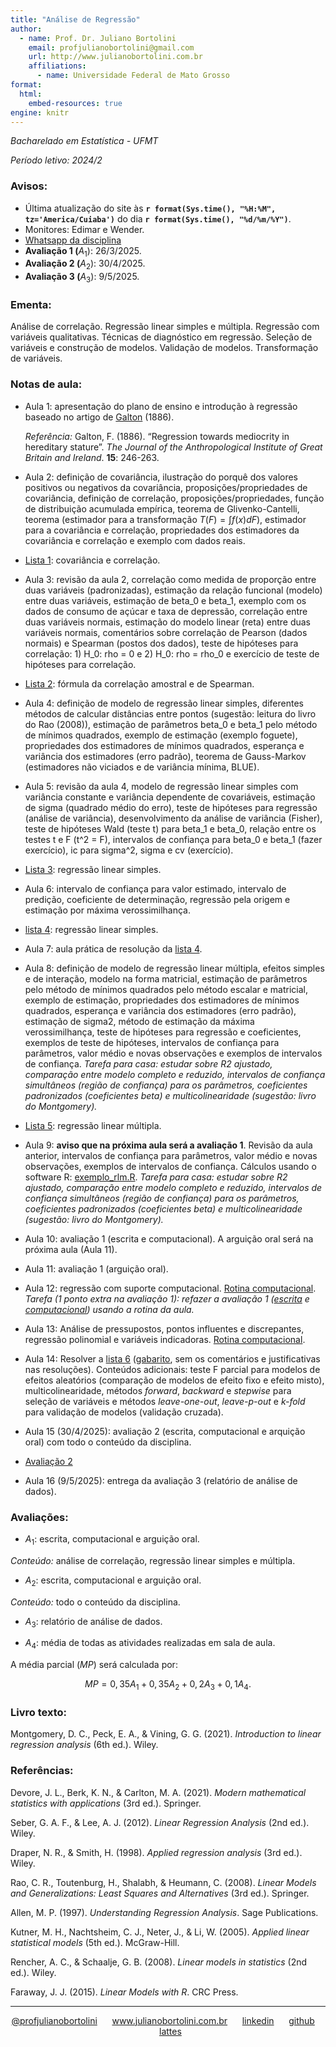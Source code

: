 ---
title: "Análise de Regressão"
author:
  - name: Prof. Dr. Juliano Bortolini
    email: profjulianobortolini@gmail.com
    url: http://www.julianobortolini.com.br
    affiliations:
      - name: Universidade Federal de Mato Grosso
format:
  html:
    embed-resources: true
engine: knitr
---

*Bacharelado em Estatística - UFMT*

*Período letivo: 2024/2*

### Avisos:

-   Última atualização do site às **`r format(Sys.time(), "%H:%M", tz='America/Cuiaba')`** do dia **`r format(Sys.time(), "%d/%m/%Y")`**.
-   Monitores: Edimar e Wender.
-   [Whatsapp da disciplina]()
-   **Avaliação 1 (**$A_1$): 26/3/2025.
-   **Avaliação 2 (**$A_2$): 30/4/2025.
-   **Avaliação 3 (**$A_3$): 9/5/2025.

### Ementa:

Análise de correlação. Regressão linear simples e múltipla. Regressão com variáveis qualitativas. Técnicas de diagnóstico em regressão. Seleção de variáveis e construção de modelos. Validação de modelos. Transformação de variáveis.

### Notas de aula:

-   Aula 1: apresentação do plano de ensino e introdução à regressão baseado no artigo de [Galton](https://zenodo.org/records/1449548) (1886).

    *Referência:* Galton, F. (1886). "Regression towards mediocrity in hereditary stature". *The Journal of the Anthropological Institute of Great Britain and Ireland*. **15**: 246-263.

-   Aula 2: definição de covariância, ilustração do porquê dos valores positivos ou negativos da covariância, proposições/propriedades de covariância, definição de correlação, proposições/propriedades, função de distribuição acumulada empírica, teorema de Glivenko-Cantelli, teorema (estimador para a transformação $T(F) = \int f(x) dF$), estimador para a covariância e correlação, propriedades dos estimadores da covariância e correlação e exemplo com dados reais.

-   [Lista 1](lista1.html): covariância e correlação.

-   Aula 3: revisão da aula 2, correlação como medida de proporção entre duas variáveis (padronizadas), estimação da relação funcional (modelo) entre duas variáveis, estimação de beta_0 e beta_1, exemplo com os dados de consumo de açúcar e taxa de depressão, correlação entre duas variáveis normais, estimação do modelo linear (reta) entre duas variáveis normais, comentários sobre correlação de Pearson (dados normais) e Spearman (postos dos dados), teste de hipóteses para correlação: 1) H_0: rho = 0 e 2) H_0: rho = rho_0 e exercício de teste de hipóteses para correlação.

-   [Lista 2](lista2.html): fórmula da correlação amostral e de Spearman.

-   Aula 4: definição de modelo de regressão linear simples, diferentes métodos de calcular distâncias entre pontos (sugestão: leitura do livro do Rao (2008)), estimação de parâmetros beta_0 e beta_1 pelo método de mínimos quadrados, exemplo de estimação (exemplo foguete), propriedades dos estimadores de mínimos quadrados, esperança e variância dos estimadores (erro padrão), teorema de Gauss-Markov (estimadores não viciados e de variância mínima, BLUE).

-   Aula 5: revisão da aula 4, modelo de regressão linear simples com variância constante e variância dependente de covariáveis, estimação de sigma (quadrado médio do erro), teste de hipóteses para regressão (análise de variância), desenvolvimento da análise de variância (Fisher), teste de hipóteses Wald (teste t) para beta_1 e beta_0, relação entre os testes t e F (t\^2 = F), intervalos de confiança para beta_0 e beta_1 (fazer exercício), ic para sigma\^2, sigma e cv (exercício).

-   [Lista 3](lista3.html): regressão linear simples.

-   Aula 6: intervalo de confiança para valor estimado, intervalo de predição, coeficiente de determinação, regressão pela origem e estimação por máxima verossimilhança.

-   [lista 4](lista4.html): regressão linear simples.

-   Aula 7: aula prática de resolução da [lista 4](lista4.html).

-   Aula 8: definição de modelo de regressão linear múltipla, efeitos simples e de interação, modelo na forma matricial, estimação de parâmetros pelo método de mínimos quadrados pelo método escalar e matricial, exemplo de estimação, propriedades dos estimadores de mínimos quadrados, esperança e variância dos estimadores (erro padrão), estimação de sigma2, método de estimação da máxima verossimilhança, teste de hipóteses para regressão e coeficientes, exemplos de teste de hipóteses, intervalos de confiança para parâmetros, valor médio e novas observações e exemplos de intervalos de confiança. *Tarefa para casa: estudar sobre R2 ajustado, comparação entre modelo completo e reduzido, intervalos de confiança simultâneos (região de confiança) para os parâmetros, coeficientes padronizados (coeficientes beta) e multicolinearidade (sugestão: livro do Montgomery).*

-   [Lista 5](lista5.html): regressão linear múltipla.

-   Aula 9: **aviso que na próxima aula será a avaliação 1**. Revisão da aula anterior, intervalos de confiança para parâmetros, valor médio e novas observações, exemplos de intervalos de confiança. Cálculos usando o software R: [exemplo_rlm.R](exemplo_rlm.R). *Tarefa para casa: estudar sobre R2 ajustado, comparação entre modelo completo e reduzido, intervalos de confiança simultâneos (região de confiança) para os parâmetros, coeficientes padronizados (coeficientes beta) e multicolinearidade (sugestão: livro do Montgomery).*

-   Aula 10: avaliação 1 (escrita e computacional). A arguição oral será na próxima aula (Aula 11).

-   Aula 11: avaliação 1 (arguição oral).


-   Aula 12: regressão com suporte computacional. [Rotina computacional](reg_comp.html). *Tarefa (1 ponto extra na avaliação 1): refazer a avaliação 1 ([escrita](prova1.pdf) e [computacional](prova1comp.pdf)) usando a rotina da aula.* 


-   Aula 13: Análise de pressupostos, pontos influentes e discrepantes, regressão polinomial e variáveis indicadoras. [Rotina computacional](reg_comp.html).


-   Aula 14: Resolver a [lista 6](lista6.html) ([gabarito](lista6_gab.html), sem os comentários e justificativas nas resoluções). Conteúdos adicionais: teste F parcial para modelos de efeitos aleatórios (comparação de modelos de efeito fixo e efeito misto), multicolinearidade, métodos *forward*, *backward* e *stepwise* para seleção de variáveis e métodos *leave-one-out*, *leave-p-out* e *k-fold* para validação de modelos (validação cruzada).


-   Aula 15 (30/4/2025): avaliação 2 (escrita, computacional e arquição oral) com todo o conteúdo da disciplina.

-   [Avaliação 2](prova2.html)

-   Aula 16 (9/5/2025): entrega da avaliação 3 (relatório de análise de dados).


### Avaliações:

-   $A_1$: escrita, computacional e arguição oral.

*Conteúdo:* análise de correlação, regressão linear simples e múltipla.

-   $A_2$: escrita, computacional e arguição oral.

*Conteúdo:* todo o conteúdo da disciplina.

-   $A_3$: relatório de análise de dados.

-   $A_4$: média de todas as atividades realizadas em sala de aula.

A média parcial ($MP$) será calculada por:

$$MP = 0,35 A_1 + 0,35 A_2 + 0,2 A_3 + 0,1 A_4.$$

### Livro texto:

Montgomery, D. C., Peck, E. A., & Vining, G. G. (2021). *Introduction to linear regression analysis* (6th ed.). Wiley.

### Referências:

Devore, J. L., Berk, K. N., & Carlton, M. A. (2021). *Modern mathematical statistics with applications* (3rd ed.). Springer.

Seber, G. A. F., & Lee, A. J. (2012). *Linear Regression Analysis* (2nd ed.). Wiley.

Draper, N. R., & Smith, H. (1998). *Applied regression analysis* (3rd ed.). Wiley.

Rao, C. R., Toutenburg, H., Shalabh, & Heumann, C. (2008). *Linear Models and Generalizations: Least Squares and Alternatives* (3rd ed.). Springer.

Allen, M. P. (1997). *Understanding Regression Analysis*. Sage Publications.

Kutner, M. H., Nachtsheim, C. J., Neter, J., & Li, W. (2005). *Applied linear statistical models* (5th ed.). McGraw-Hill.

Rencher, A. C., & Schaalje, G. B. (2008). *Linear models in statistics* (2nd ed.). Wiley.

Faraway, J. J. (2015). *Linear Models with R*. CRC Press.

------------------------------------------------------------------------

::: {style="text-align: center;"}
[\@profjulianobortolini](https://instagram.com/profjulianobortolini)      [www.julianobortolini.com.br](http://www.julianobortolini.com.br)      [linkedin](https://linkedin.com/in/julianobortolini)      [github](https://github.com/julianobortolini)       [lattes](http://lattes.cnpq.br/6210909768845403)
:::
